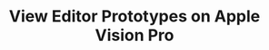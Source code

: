 ---
title: "View Editor Prototypes on Apple Vision Pro "
description: "Open immersive Editor prototypes in the Vision Pro headset"
---